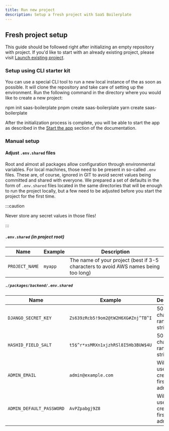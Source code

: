 ```yaml
---
title: Run new project
description: Setup a fresh project with SaaS Boilerplate
---
```



## Fresh project setup

This guide should be followed right after initializing an empty repository with <ProjectName/> project. If you'd like to start with an already existing project, please visit [Launch existing project](./run-existing-project).

<Requirements />

### Setup using CLI starter kit

You can use a special CLI tool to run a new local instance of the <ProjectName/> as soon as possible. It will clone the repository and take care of setting up the environment. Run the following command in the directory where you would like to create a new project:

<Tabs>
  <TabItem value="npm" label="npm" default>
    <CodeBlock>
      npm init saas-boilerplate
    </CodeBlock>
  </TabItem>
  <TabItem value="pnpm" label="pnpm">
    <CodeBlock>
      pnpm create saas-boilerplate
    </CodeBlock>
  </TabItem>
  <TabItem value="yarn" label="yarn">
    <CodeBlock>
      yarn create saas-boilerplate
    </CodeBlock>
  </TabItem>
</Tabs>

After the initialization process is complete, you will be able to start the app as described in the [Start the app](#start-the-app) section of the documentation.

### Manual setup

<InstallDeps />

#### Adjust `.env.shared` files
Root and almost all packages allow configuration through environmental variables. For local machines, those need to be present in so-called `.env` files. These are, of course, ignored in GIT to avoid secret values being committed and shared with everyone. We prepared a set of defaults in the form of `.env.shared` files located in the same directories that will be enough to run the project locally, but a few need to be adjusted before you start the project for the first time.

:::caution

Never store any secret values in those files!

:::

##### `.env.shared` (in project root)

| Name           | Example | Description                                                                         |
|----------------|---------|-------------------------------------------------------------------------------------|
| `PROJECT_NAME` | `myapp` | The name of your project (best if 3-5 characters to avoid AWS names being too long) |

##### `./packages/backend/.env.shared`

| Name                     | Example                            | Description                                                                                        |
|--------------------------|------------------------------------|----------------------------------------------------------------------------------------------------|
| `DJANGO_SECRET_KEY`      | `Zs639zRcb5!9om2@tW2H6XG#Znj^TB^I` | 50-character random string; [docs](https://docs.djangoproject.com/en/3.1/ref/settings/#secret-key) |
| `HASHID_FIELD_SALT`      | `t5$^r*xsMRXn1xjzhRSl8I5Hb3BUW$4U` | 50-character random string; [docs](https://django-hashid-field.readthedocs.io/en/latest/)          |
| `ADMIN_EMAIL`            | `admin@example.com`                | Will be used to create the first super admin user                                                  |
| `ADMIN_DEFAULT_PASSWORD` | `AvPZpabgj9Z8`                     | Will be used to create the first super admin user                                                  |

<StartApp />